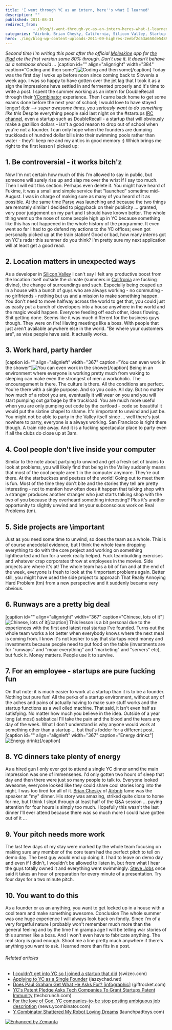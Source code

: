 ```yaml
---
title: 'I went through YC as an intern, here''s what I learned'
description: ""
published: 2011-08-31
redirect_from: 
            - /blog/i-went-through-yc-as-an-intern-heres-what-i-learned/swizec/2345
categories: "Airbnb, Brian Chesky, California, Silicon Valley, Startup company, Uncategorized, Y Combinator"
hero: ./img/blog-wp-content-uploads-2011-09-highres-2eebf2d53a650de548943f24af86894bbb1d92ba1.jpg
---
```

_Second time I'm writing this post after the official [Moleskine](http://www.moleskine.com/ "Moleskine") app for [the iPad](http://www.apple.com/ipad/ "iPad") ate the first version some 80% through. Don't use it. It doesn't behave as a notebook should ..._ \[caption id="" align="alignright" width="384" caption="Coding and then some"]![](./img/blog-wp-content-uploads-2011-09-highres-2eebf2d53a650de548943f24af86894bbb1d92ba1.jpg "Coding and then some")\[/caption] Today was the first day I woke up before noon since coming back to Slovenia a week ago. I was so happy to have gotten over the jet lag that I took it as a sign the impressions have settled in and fermented properly and it's time to write a post. I spent the summer working as an intern for DoubleRecall through their [YCombinator](http://www.ycombinator.com "Y Combinator") experience. Then I came back home to get some exams done before the next year of school; I would love to have stayed longer! _tl;dr --> super awesome times, you seriously want to do something like this_ Despite everything people said last night on the #startups [IRC channel](http://en.wikipedia.org/wiki/Internet_Relay_Chat "Internet Relay Chat"), even a startup such as DoubleRecall - a startup that will obviously make a gazillion dollars - isn't a good reason to drop out of school when you're not a founder. I can only hope when the founders are dumping truckloads of hundred dollar bills into their swimming pools rather than water - they'll keep me and my antics in good memory :) Which brings me right to the first lesson I picked up:

<!--more-->

## 1. Be controversial - it works bitch'z

Now I'm not certain how much of this I'm allowed to say in public, but someone will surely rise up and slap me over the wrist if I say too much. Then I will edit this section. Perhaps even delete it. You might have heard of Fukime, it was a small and simple service that "launched" sometime mid-August. I was in charge of making sure as many of you heard of it as possible. At the same time [Parse](https://www.parse.com/) was launching and because the two things are remotely similar I decided to piggyback on their publicity ... granted, very poor judgement on my part and I should have known better. The whole thing went up the nose of some people high up in YC because something like this has not happened in the whole history of the programme. It even went so far I had to go defend my actions to the YC offices; even got personally picked up at the train station! Good or bad, how many interns got on YC's radar this summer do you think? I'm pretty sure my next application will at least get a good read.

## 2. Location matters in unexpected ways

As a developer in [Silicon Valley](<http://maps.google.com/maps?ll=37.37,-122.04&spn=1.0,1.0&q=37.37,-122.04 (Silicon%20Valley)&t=h> "Silicon Valley") I can't say I felt any productive boost from the location itself outside the climate (summers in [Califronia](<http://maps.google.com/maps?ll=37.0,-120.0&spn=10.0,10.0&q=37.0,-120.0 (California)&t=h> "California") are fucking divine), the change of surroundings and such. Especially being couped up in a house with a bunch of guys who are always working - no commuting - no girlfriends - nothing but us and a mission to make something happen. You don't need to move halfway across the world to get that, you could just as easily put a bunch of developers into a house anywhere in the world and the magic would happen. Everyone feeding off each other, ideas flowing. Shit getting done. Seems like it was much different for the business guys though. They were on fire! Having meetings like a boss. With people that just aren't available anywhere else in the world. "Be where your customers are", as wise people have said. It actually works.

## 3. Work hard, party harder

\[caption id="" align="alignleft" width="367" caption="You can even work in the shower"]![](./img/blog-wp-content-uploads-2011-09-11f3ebb3ac804d4182fc72487e333a56_71.jpg "You can even work in the shower")\[/caption] Being in an environment where everyone is working pretty much from waking to sleeping can make even the strongest of men a workoholic. The encouragement is there. The culture is there. All the conditions are perfect. You're there with a single purpose. And so you code. All day. But no matter how much of a robot you are, eventually it will wear on you and you will start pumping out garbage by the truckload. You are much more useful when you are only pumping out code by the cartload - code so beautiful it would put the sixtine chapel to shame. It's \\important to unwind and just be. You might not be able to party in the Valley itself since ... well there's just nowhere to party, everyone is a always working. San Francisco is right there though. A train ride away. And it is a fucking spectacular place to party even if all the clubs do close up at 3am.

## 4. Cool people don't live inside your computer

Similar to the note about partying to unwind and get a fresh set of brains to look at problems, you will likely find that being in the Valley suddenly means that most of the cool people aren't in the computer anymore. They're out there. At the starbuckses and peetses of the world! Going out to meet them is fun. Most of the time they don't bite and the stories they tell are pretty interesting - not to mention how often does it happen that talking shop with a stranger produces another stranger who just starts talking shop with the two of you because they overheard something interesting? Plus it's another opportunity to slightly unwind and let your subconscious work on Real Problems (tm).

## 5. Side projects are \\important

Just as you need some time to unwind, so does the team as a whole. This is of course anecdotal evidence, but I think the whole team dropping everything to do with the core project and working on something lighthearted and fun for a week really helped. Fuck teambuilding exercises and whatever crap corporates throw at employees in the movies. Side projects are where it's at! The whole team has a bit of fun and at the end of the week, everyone is fresh to look at the \\important problems again. Better still, you might have used the side project to approach That Really Annoying Hard Problem (tm) from a new perspective and it suddenly became very obvious.

## 6. Runways are a pretty big deal

\[caption id="" align="alignright" width="367" caption="Chinese, lots of it"]![](./img/blog-wp-content-uploads-2011-09-5d7f30542de74f2a982db3ac03e3925d_71.jpg "Chinese, lots of it")\[/caption] This lesson is a bit personal due to the experiences with the first and latest real startup I've founded. Turns out the whole team works a lot better when everybody knows where the next meal is coming from. I know it's not kosher to say that startups need money and investments because people need to put food on the table (investments are for "runways" and "moar everything" and "marketing" and "servers" etc), but fuck it. Money matters. People use it to survive.

## 7. For an employee - startups are pure fucking fun

On that note: it is much easier to work at a startup than it is to be a founder. Nothing but pure fun! All the perks of a startup environment, without any of the aches and pains of actually having to make sure stuff works and the startup functions as a well oiled machine. That said, it isn't even half as satisfying. No matter how much you believe in the idea. Outside of a year long (at most) sabbatical I'll take the pain and the blood and the tears any day of the week. What I don't understand is why anyone would work at something other than a startup ... but that's fodder for a different post. \[caption id="" align="alignleft" width="367" caption="Energy drinkz"]![](./img/blog-wp-content-uploads-2011-09-8024ae956d1e4bebbf2562477c22dc4e_71.jpg "Energy drinkz")\[/caption]

## 8. YC dinners take plenty of energy

As a hired gun I only ever got to attend a single YC dinner annd the main impression was one of immensenes. I'd only gotten two hours of sleep that day and then there were just so many people to talk to. Everyone looked awesome, everyone looked like they could share cool stories long into the night. I was too tired for all of it. [Brian Chesky](http://www.crunchbase.com/person/brian-chesky "Brian Chesky") of [Airbnb](http://www.airbnb.com/ "Airbnb") fame was the speaker at "my" dinner. His story was amazing, striked quite close to home for me, but I think I slept through at least half of the Q&A session ... paying attention for four hours is simply too much. Hopefully this wasn't the last dinner I'll ever attend because there was so much more I could have gotten out of it ...

## 9. Your pitch needs more work

The last few days of my stay were marked by the whole team focusing on making sure any member of the core team had the perfect pitch to tell on demo day. The best guy would end up doing it. I had to leave on demo day and even if I didn't, I wouldn't be allowed to listen in, but from what I hear the guys totally owned it and everything went swimmingly. [Steve Jobs](http://www.crunchbase.com/person/steve-jobs "Steve Jobs") once said it takes an hour of preparation for every minute of a presentation. Try four days for a two minute pitch.

## 10. You want to do this

As a founder or as an anything, you want to get locked up in a house with a cool team and make something awesome. Conclusion The whole summer was one huge experience I will always look back on fondly. Since I'm of a very forgetful nature I probably won't remember much more than the general feeling and by the time I'm grampa age I will be telling war stories of this summer like a boss. And I won't even have to fabricate anything. The real story is good enough. Shoot me a line pretty much anywhere if there's anything you want to ask. I learned more than fits in a post.

###### Related articles

- [I couldn't get into YC so I joined a startup that did](http://swizec.com/blog/i-couldnt-get-into-yc-so-i-joined-a-startup-that-did/swizec/1855) (swizec.com)
- [Applying to YC as a Single Founder](http://blog.jazzychad.net/2011/08/31/applying-to-yc-as-a-single-founder.html) (jazzychad.net)
- [Does Paul Graham Get What He Asks For? \[infographic\]](http://www.giftrocket.com/blog/does-paul-graham-get-what-he-asks-for) (giftrocket.com)
- [YC's Patent Pledge Asks Tech Companies To Grant Startups Patent Immunity](http://techcrunch.com/2011/08/31/ycs-patent-pledge-asks-tech-companies-to-grant-startups-patent-immunity/) (techcrunch.com)
- [For the love of God, YC companies-to-be stop posting ambiguous job description](http://news.ycombinator.com/item?id=2879055) (news.ycombinator.com)
- [Y Combinator Shattered My Robot Loving Dreams](http://launchpadtoys.com/blog/2011/08/y-combinator-shattered-my-robot-loving-dreams/) (launchpadtoys.com)

[![Enhanced by Zemanta](http://img.zemanta.com/zemified_e.png?x-id=5375981d-e282-454d-b9cc-fea2a49517d2)](http://www.zemanta.com/ "Enhanced by Zemanta")